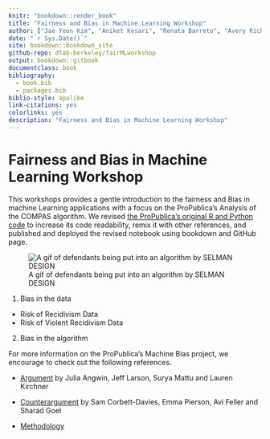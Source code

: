 ```yaml
---
knitr: "bookdown::render_book"
title: "Fairness and Bias in Machine Learning Workshop"
author: ["Jae Yeon Kim", "Aniket Kesari", "Renata Barreto", "Avery Richard"]
date: "`r Sys.Date()`"
site: bookdown::bookdown_site
github-repo: dlab-berkeley/fairMLworkshop
output: bookdown::gitbook
documentclass: book
bibliography:
  - book.bib
  - packages.bib
biblio-style: apalike
link-citations: yes
colorlinks: yes 
description: "Fairness and Bias in Machine Learning Workshop"
---
```


# Fairness and Bias in Machine Learning Workshop

This workshops provides a gentle introduction to the fairness and Bias in machine Learning applications with a focus on the ProPublica's Analysis of the COMPAS algorithm. We revised [the ProPublica's original R and Python code](https://github.com/propublica/compas-analysis/blob/master/Compas%20Analysis.ipynb) to increase its code readability, remix it with other references, and published and deployed the revised notebook using bookdown and GitHub page.

![A gif of defendants being put into an algorithm by SELMAN DESIGN](https://wp.technologyreview.com/wp-content/uploads/2019/10/mit-alg-yb-02-7.gif?fit=1444,962)

1. Bias in the data 
  - Risk of Recidivism Data
  - Risk of Violent Recidivism Data

2. Bias in the algorithm 

For more information on the ProPublica's Machine Bias project, we encourage to check out the following references.

* [Argument](https://www.propublica.org/article/machine-bias-risk-assessments-in-criminal-sentencing/) by Julia Angwin, Jeff Larson, Surya Mattu and Lauren Kirchner

* [Counterargument](https://www.washingtonpost.com/news/monkey-cage/wp/2016/10/17/can-an-algorithm-be-racist-our-analysis-is-more-cautious-than-propublicas/) by Sam Corbett-Davies, Emma Pierson, Avi Feller and Sharad Goel

* [Methodology](https://www.propublica.org/article/how-we-analyzed-the-compas-recidivism-algorithm/)
